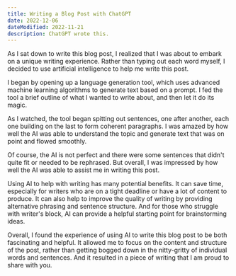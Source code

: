 ```yaml
---
title: Writing a Blog Post with ChatGPT
date: 2022-12-06
dateModified: 2022-11-21
description: ChatGPT wrote this.
---
```


As I sat down to write this blog post, I realized that I was about to embark on a unique writing experience. Rather than typing out each word myself, I decided to use artificial intelligence to help me write this post.

I began by opening up a language generation tool, which uses advanced machine learning algorithms to generate text based on a prompt. I fed the tool a brief outline of what I wanted to write about, and then let it do its magic.

As I watched, the tool began spitting out sentences, one after another, each one building on the last to form coherent paragraphs. I was amazed by how well the AI was able to understand the topic and generate text that was on point and flowed smoothly.

Of course, the AI is not perfect and there were some sentences that didn't quite fit or needed to be rephrased. But overall, I was impressed by how well the AI was able to assist me in writing this post.

Using AI to help with writing has many potential benefits. It can save time, especially for writers who are on a tight deadline or have a lot of content to produce. It can also help to improve the quality of writing by providing alternative phrasing and sentence structure. And for those who struggle with writer's block, AI can provide a helpful starting point for brainstorming ideas.

Overall, I found the experience of using AI to write this blog post to be both fascinating and helpful. It allowed me to focus on the content and structure of the post, rather than getting bogged down in the nitty-gritty of individual words and sentences. And it resulted in a piece of writing that I am proud to share with you.

